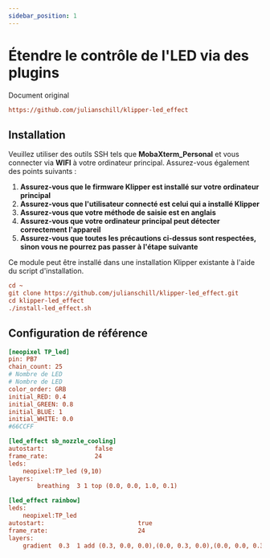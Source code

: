 ```yaml
---
sidebar_position: 1
---
```


# Étendre le contrôle de l'LED via des plugins

Document original

```cfg
https://github.com/julianschill/klipper-led_effect
```

## Installation

Veuillez utiliser des outils SSH tels que **MobaXterm_Personal** et vous connecter via **WIFI** à votre ordinateur principal. Assurez-vous également des points suivants :

1. **Assurez-vous que le firmware Klipper est installé sur votre ordinateur principal**
2. **Assurez-vous que l'utilisateur connecté est celui qui a installé Klipper**
3. **Assurez-vous que votre méthode de saisie est en anglais**
4. **Assurez-vous que votre ordinateur principal peut détecter correctement l'appareil**
5. **Assurez-vous que toutes les précautions ci-dessus sont respectées, sinon vous ne pourrez pas passer à l'étape suivante**

Ce module peut être installé dans une installation Klipper existante à l'aide du script d'installation.

```cfg
cd ~
git clone https://github.com/julianschill/klipper-led_effect.git
cd klipper-led_effect
./install-led_effect.sh
```

## Configuration de référence

```cfg
[neopixel TP_led]
pin: PB7
chain_count: 25
# Nombre de LED
# Nombre de LED
color_order: GRB
initial_RED: 0.4    
initial_GREEN: 0.8
initial_BLUE: 1
initial_WHITE: 0.0
#66CCFF 

[led_effect sb_nozzle_cooling]
autostart:              false
frame_rate:             24
leds:
    neopixel:TP_led (9,10)
layers:
        breathing  3 1 top (0.0, 0.0, 1.0, 0.1)

[led_effect rainbow]
leds:
    neopixel:TP_led
autostart:                          true
frame_rate:                         24
layers:
    gradient  0.3  1 add (0.3, 0.0, 0.0),(0.0, 0.3, 0.0),(0.0, 0.0, 0.3)
```